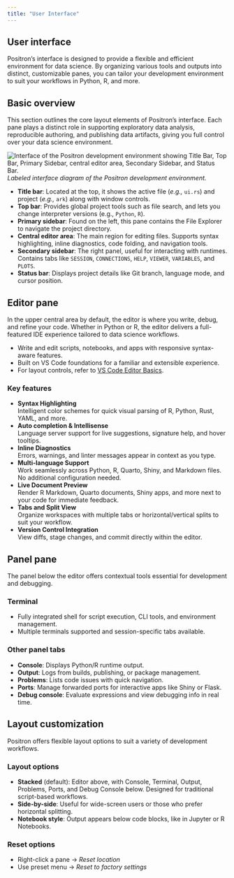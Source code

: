 ```yaml
---
title: "User Interface"
---
```


## User interface

Positron's interface is designed to provide a flexible and efficient environment for data science. By organizing various tools and outputs into distinct, customizable panes, you can tailor your development environment to suit your workflows in Python, R, and more.

## Basic overview

This section outlines the core layout elements of Positron’s interface. Each pane plays a distinct role in supporting exploratory data analysis, reproducible authoring, and publishing data artifacts, giving you full control over your data science environment.

![Interface of the Positron development environment showing Title Bar, Top Bar, Primary Sidebar, central editor area, Secondary Sidebar, and Status Bar.](images/user-interface.png)  
*Labeled interface diagram of the Positron development environment.*

- **Title bar**: Located at the top, it shows the active file (_e.g.,_ `ui.rs`) and project (_e.g.,_ `ark`) along with window controls.
- **Top bar**: Provides global project tools such as file search, and lets you change interpreter versions (e.g., `Python`, `R`).
- **Primary sidebar**: Found on the left, this pane contains the File Explorer to navigate the project directory.
- **Central editor area**: The main region for editing files. Supports syntax highlighting, inline diagnostics, code folding, and navigation tools.
- **Secondary sidebar**: The right panel, useful for interacting with runtimes. Contains tabs like `SESSION`, `CONNECTIONS`, `HELP`, `VIEWER`, `VARIABLES`, and `PLOTS`.
- **Status bar**: Displays project details like Git branch, language mode, and cursor position.

## Editor pane

In the upper central area by default, the editor is where you write, debug, and refine your code. Whether in Python or R, the editor delivers a full-featured IDE experience tailored to data science workflows.

- Write and edit scripts, notebooks, and apps with responsive syntax-aware features.
- Built on VS Code foundations for a familiar and extensible experience.
- For layout controls, refer to [VS Code Editor Basics](https://code.visualstudio.com/docs/editing/codebasics).

### Key features
- **Syntax Highlighting**  
  Intelligent color schemes for quick visual parsing of R, Python, Rust, YAML, and more.
- **Auto completion & Intellisense**  
  Language server support for live suggestions, signature help, and hover tooltips.
- **Inline Diagnostics**  
  Errors, warnings, and linter messages appear in context as you type.
- **Multi-language Support**  
  Work seamlessly across Python, R, Quarto, Shiny, and Markdown files. No additional configuration needed.
- **Live Document Preview**  
  Render R Markdown, Quarto documents, Shiny apps, and more next to your code for immediate feedback.
- **Tabs and Split View**  
  Organize workspaces with multiple tabs or horizontal/vertical splits to suit your workflow.
- **Version Control Integration**  
  View diffs, stage changes, and commit directly within the editor.

## Panel pane

The panel below the editor offers contextual tools essential for development and debugging.

### Terminal

- Fully integrated shell for script execution, CLI tools, and environment management.
- Multiple terminals supported and session-specific tabs available.

### Other panel tabs

- **Console**: Displays Python/R runtime output.
- **Output**: Logs from builds, publishing, or package management.
- **Problems**: Lists code issues with quick navigation.
- **Ports**: Manage forwarded ports for interactive apps like Shiny or Flask.
- **Debug console**: Evaluate expressions and view debugging info in real time.

## Layout customization

Positron offers flexible layout options to suit a variety of development workflows.

### Layout options

- **Stacked** (default): Editor above, with Console, Terminal, Output, Problems, Ports, and Debug Console below. Designed for traditional script-based workflows.
- **Side-by-side**: Useful for wide-screen users or those who prefer horizontal splitting.
- **Notebook style**: Output appears below code blocks, like in Jupyter or R Notebooks.

### Reset options

- Right-click a pane → _Reset location_
- Use preset menu → _Reset to factory settings_
